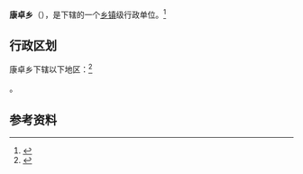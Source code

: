 {{中国乡级行政区|54/23/23/212/000}}

'''康卓乡'''（{{bo|z=གངས་མཚོ་|w=}}），是{{PRC admin/fullname|54/23/23/212/000|3}}下辖的一个[[乡镇|乡镇]]级行政单位。<ref>{{PRC admin/ref sgc|{{PRC admin/parent|54/23/23/212/000}}}}</ref>

== 行政区划 ==

康卓乡下辖以下地区：<ref>{{PRC admin/ref sgc|54/23/23/212/000}}</ref>

{{PRC admin/children|54/23/23/212/000}}。

== 参考资料 ==

{{reflist}}

{{行政区划小作品}}
{{PRC admin/navcat|54/23/23/212/000}}